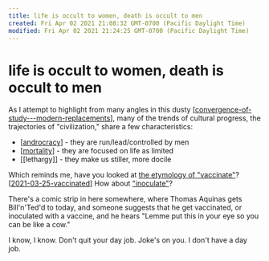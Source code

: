 ```yaml
---
title: life is occult to women, death is occult to men
created: Fri Apr 02 2021 21:08:32 GMT-0700 (Pacific Daylight Time)
modified: Fri Apr 02 2021 21:24:25 GMT-0700 (Pacific Daylight Time)
---
```


# life is occult to women, death is occult to men

As I attempt to highlight from many angles in this dusty [[convergence-of-study---modern-replacements]], many of the trends of cultural progress, the trajectories of "civilization," share a few characteristics:

- [[androcracy]] - they are run/lead/controlled by men
- [[mortality]] - they are focused on life as limited
- [[lethargy]] - they make us stiller, more docile

Which reminds me, have you looked at [the etymology of "vaccinate"](https://www.etymonline.com/word/vaccination)? [[2021-03-25-vaccinated]] How about ["inoculate"](https://www.etymonline.com/word/inoculate)?

There's a comic strip in here somewhere, where Thomas Aquinas gets Bill'n'Ted'd to today, and someone suggests that he get vaccinated, or inoculated with a vaccine, and he hears "Lemme put this in your eye so you can be like a cow."

I know, I know. Don't quit your day job. Joke's on you. I don't have a day job.

[//begin]: # "Autogenerated link references for markdown compatibility"
[convergence-of-study---modern-replacements]: ../../remember/convergence-of-study---modern-replacements "Convergence of Study - Modern Replacements"
[androcracy]: ../../attend/androcracy "androcracy"
[mortality]: mortality "mortality"
[2021-03-25-vaccinated]: 2021-03-25-vaccinated "Vaccinated"
[//end]: # "Autogenerated link references"